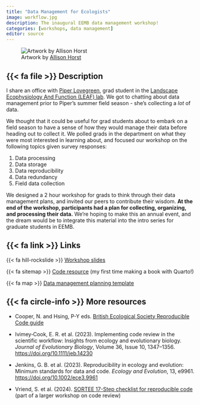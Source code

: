 ```yaml
---
title: "Data Management for Ecologists"
image: workflow.jpg
description: The inaugural EEMB data management workshop!
categories: [workshops, data management]
editor: source
---
```


![Artwork by [Allison Horst](https://twitter.com/allison_horst)](workflow.jpg){description="Cute fuzzy monsters putting rectangular data tables onto a conveyor belt. Along the conveyor belt line are different automated “stations” that update the data, reading “WRANGLE”, “VISUALIZE”, and “MODEL”. A monster at the end of the conveyor belt is carrying away a table that reads “Complete analysis.”" fig-alt="Cute fuzzy monsters putting rectangular data tables onto a conveyor belt. Along the conveyor belt line are different automated “stations” that update the data, reading “WRANGLE”, “VISUALIZE”, and “MODEL”. A monster at the end of the conveyor belt is carrying away a table that reads “Complete analysis.”"}

## {{< fa file >}} Description

I share an office with [Piper Lovegreen](https://anderegglab.eemb.ucsb.edu/people/graduate-students/piper-lovegreen), grad student in the [Landscape Ecophysiology And Function (LEAF) lab](https://anderegglab.eemb.ucsb.edu/). We got to chatting about data management prior to Piper's summer field season - she's collecting a _lot_ of data.  

We thought that it could be useful for grad students about to embark on a field season to have a sense of how they would manage their data before heading out to collect it. We polled grads in the department on what they were most interested in learning about, and focused our workshop on the following topics given survey responses:  

1. Data processing  
2. Data storage  
3. Data reproducibility  
4. Data redundancy  
5. Field data collection  

We designed a 2 hour workshop for grads to think through their data management plans, and invited our peers to contribute their wisdom. **At the end of the workshop, participants had a plan for collecting, organizing, and processing their data.** We're hoping to make this an annual event, and the dream would be to integrate this material into the intro series for graduate students in EEMB.

## {{< fa link >}} Links

{{< fa hill-rockslide >}} [Workshop slides](https://docs.google.com/presentation/d/1NayKP6EEfAmzpbNqxrOUjwpmJ6NmdHCximuJ20KVt0s/edit?usp=sharing)  

{{< fa sitemap >}} [Code resource](https://an-bui.github.io/eemb-data-management-workshop/) (my first time making a book with Quarto!)    

{{< fa map >}} [Data management planning template](https://docs.google.com/document/d/1DN83ahmFJ11eWEZgK9iJfiPWiTIzkTXLtT1uN_nB27M/edit?usp=sharing) 

## {{< fa circle-info >}} More resources

- Cooper, N. and Hsing, P-Y eds. [British Ecological Society Reproducible Code guide](https://www.britishecologicalsociety.org/wp-content/uploads/2019/06/BES-Guide-Reproducible-Code-2019.pdf)  

- Ivimey‐Cook, E. R. et al. (2023). Implementing code review in the scientific workflow: Insights from ecology and evolutionary biology. _Journal of Evolutionary Biology_, Volume 36, Issue 10, 1347–1356. [https://doi.org/10.1111/jeb.14230](https://doi.org/10.1111/jeb.14230) 

- Jenkins, G. B. et al. (2023). Reproducibility in ecology and evolution: Minimum standards for data and code. _Ecology and Evolution_, 13, e9961. [https://doi.org/10.1002/ece3.9961](https://doi.org/10.1002/ece3.9961)  

- Vriend, S. et al. (2024). [SORTEE 17-Step checklist for reproducible code](https://osf.io/kncw6/wiki/home/)   (part of a larger workshop on code review)  






